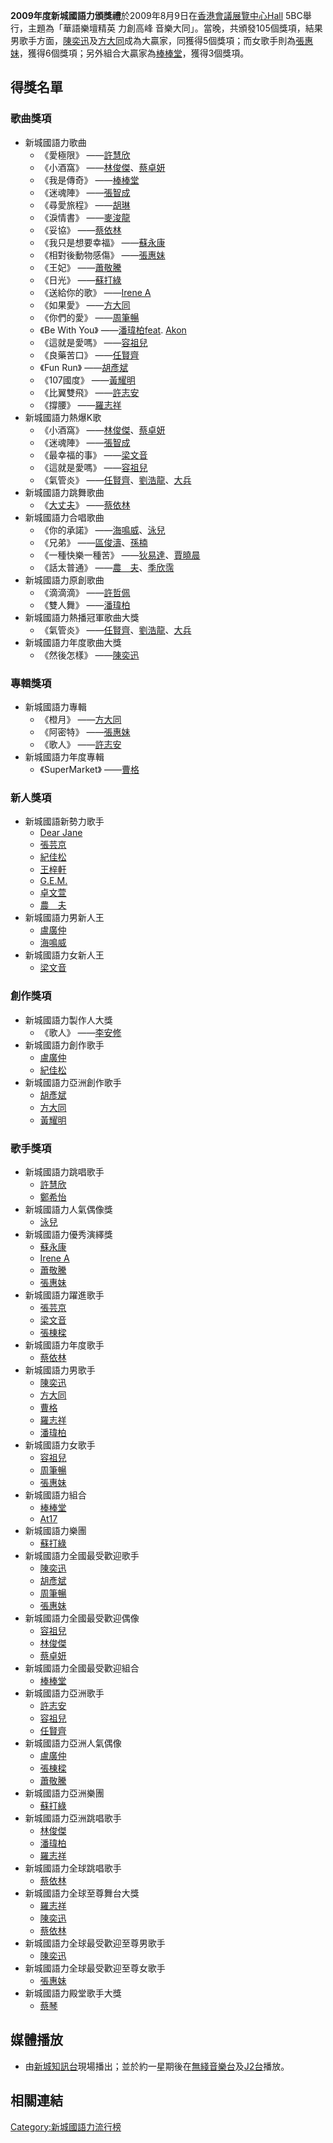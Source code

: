 '''2009年度新城國語力頒獎禮'''於2009年8月9日在[[香港會議展覽中心|香港會議展覽中心]]Hall 5BC舉行，主題為「華語樂壇精英 力創高峰 音樂大同」。當晚，共頒發105個獎項，結果男歌手方面，[[陳奕迅|陳奕迅]]及[[方大同|方大同]]成為大贏家，同獲得5個獎項；而女歌手則為[[張惠妹|張惠妹]]，獲得6個獎項；另外組合大贏家為[[Lollipop棒棒堂|棒棒堂]]，獲得3個獎項。

== 得獎名單 ==
=== 歌曲獎項 ===
* 新城國語力歌曲
** 《愛極限》 ——[[許慧欣|許慧欣]]
** 《小酒窩》 ——[[林俊傑|林俊傑]]、[[蔡卓妍|蔡卓妍]]
** 《我是傳奇》 ——[[Lollipop棒棒堂|棒棒堂]]
** 《迷魂陣》 ——[[張智成|張智成]]
** 《尋愛旅程》 ——[[胡琳|胡琳]]
** 《淚情書》 ——[[麥浚龍|麥浚龍]]
** 《妥協》 ——[[蔡依林|蔡依林]]
** 《我只是想要幸福》 ——[[蘇永康|蘇永康]]
** 《相對後動物感傷》 ——[[張惠妹|張惠妹]]
** 《王妃》 ——[[蕭敬騰|蕭敬騰]]
** 《日光》 ——[[蘇打綠|蘇打綠]]
** 《送給你的歌》 ——[[Irene_A|Irene A]]
** 《如果愛》 ——[[方大同|方大同]]
** 《你們的愛》 ——[[周筆暢|周筆暢]]
** 《Be With You》 ——[[潘瑋柏|潘瑋柏]]feat. [[Akon|Akon]]
** 《這就是愛嗎》 ——[[容祖兒|容祖兒]]
** 《良藥苦口》 ——[[任賢齊|任賢齊]]
** 《Fun Run》 ——[[胡彥斌|胡彥斌]]
** 《107國度》 ——[[黃耀明|黃耀明]]
** 《比翼雙飛》 ——[[許志安|許志安]]
** 《撐腰》 ——[[羅志祥|羅志祥]]
* 新城國語力熱爆K歌
** 《小酒窩》 ——[[林俊傑|林俊傑]]、[[蔡卓妍|蔡卓妍]]
** 《迷魂陣》 ——[[張智成|張智成]]
** 《最幸福的事》 ——[[梁文音|梁文音]]
** 《這就是愛嗎》 ——[[容祖兒|容祖兒]]
** 《氣管炎》 ——[[任賢齊|任賢齊]]、[[劉浩龍|劉浩龍]]、[[大兵|大兵]]
* 新城國語力跳舞歌曲
** 《[[大丈夫_(歌曲)|大丈夫]]》 ——[[蔡依林|蔡依林]]
* 新城國語力合唱歌曲
** 《你的承諾》 ——[[海鳴威|海鳴威]]、[[泳兒|泳兒]]
** 《兄弟》 ——[[區俊濤|區俊濤]]、[[孫楠|孫楠]]
** 《一種快樂一種苦》 ——[[狄易達|狄易達]]、[[賈曉晨|賈曉晨]]
** 《話太普通》 ——[[農夫_(組合)|農　夫]]、[[季欣霈|季欣霈]]
* 新城國語力原創歌曲
** 《滴滴滴》 ——[[許哲佩|許哲佩]]
** 《雙人舞》 ——[[潘瑋柏|潘瑋柏]]
* 新城國語力熱播冠軍歌曲大獎
** 《氣管炎》 ——[[任賢齊|任賢齊]]、[[劉浩龍|劉浩龍]]、[[大兵|大兵]]
* 新城國語力年度歌曲大獎
** 《然後怎樣》 ——[[陳奕迅|陳奕迅]]

=== 專輯獎項 ===
* 新城國語力專輯
** 《橙月》 ——[[方大同|方大同]]
** 《阿密特》 ——[[張惠妹|張惠妹]]
** 《歌人》 ——[[許志安|許志安]]
* 新城國語力年度專輯
** 《SuperMarket》 ——[[曹格|曹格]]

=== 新人獎項 ===
* 新城國語新勢力歌手
** [[Dear_Jane|Dear Jane]]
** [[張芸京|張芸京]]
** [[紀佳松|紀佳松]]
** [[王梓軒|王梓軒]]
** [[G.E.M.|G.E.M.]]
** [[卓文萱|卓文萱]]
** [[農夫_(組合)|農　夫]]
* 新城國語力男新人王
** [[盧廣仲|盧廣仲]]
** [[海鳴威|海鳴威]]
* 新城國語力女新人王
** [[梁文音|梁文音]]

=== 創作獎項 ===
* 新城國語力製作人大獎
** 《歌人》 ——[[李安修|李安修]]
* 新城國語力創作歌手
** [[盧廣仲|盧廣仲]]
** [[紀佳松|紀佳松]]
* 新城國語力亞洲創作歌手
** [[胡彥斌|胡彥斌]]
** [[方大同|方大同]]
** [[黃耀明|黃耀明]]

=== 歌手獎項 ===
* 新城國語力跳唱歌手
** [[許慧欣|許慧欣]]
** [[鄭希怡|鄭希怡]]
* 新城國語力人氣偶像獎
** [[泳兒|泳兒]]
* 新城國語力優秀演繹獎
** [[蘇永康|蘇永康]]
** [[Irene_A|Irene A]]
** [[蕭敬騰|蕭敬騰]]
** [[張惠妹|張惠妹]]
* 新城國語力躍進歌手
** [[張芸京|張芸京]]
** [[梁文音|梁文音]]
** [[張棟樑|張棟樑]]
* 新城國語力年度歌手
** [[蔡依林|蔡依林]]
* 新城國語力男歌手
** [[陳奕迅|陳奕迅]]
** [[方大同|方大同]]
** [[曹格|曹格]]
** [[羅志祥|羅志祥]]
** [[潘瑋柏|潘瑋柏]]
* 新城國語力女歌手
** [[容祖兒|容祖兒]]
** [[周筆暢|周筆暢]]
** [[張惠妹|張惠妹]]
* 新城國語力組合
** [[Lollipop棒棒堂|棒棒堂]]
** [[At17|At17]]
* 新城國語力樂團
** [[蘇打綠|蘇打綠]]
* 新城國語力全國最受歡迎歌手
** [[陳奕迅|陳奕迅]]
** [[胡彥斌|胡彥斌]]
** [[周筆暢|周筆暢]]
** [[張惠妹|張惠妹]]
* 新城國語力全國最受歡迎偶像
** [[容祖兒|容祖兒]]
** [[林俊傑|林俊傑]]
** [[蔡卓妍|蔡卓妍]]
* 新城國語力全國最受歡迎組合
** [[Lollipop棒棒堂|棒棒堂]]
* 新城國語力亞洲歌手
** [[許志安|許志安]]
** [[容祖兒|容祖兒]]
** [[任賢齊|任賢齊]]
* 新城國語力亞洲人氣偶像
** [[盧廣仲|盧廣仲]]
** [[張棟樑|張棟樑]]
** [[蕭敬騰|蕭敬騰]]
* 新城國語力亞洲樂團
** [[蘇打綠|蘇打綠]]
* 新城國語力亞洲跳唱歌手
** [[林俊傑|林俊傑]]
** [[潘瑋柏|潘瑋柏]]
** [[羅志祥|羅志祥]]
* 新城國語力全球跳唱歌手
** [[蔡依林|蔡依林]]
* 新城國語力全球至尊舞台大獎
** [[羅志祥|羅志祥]]
** [[陳奕迅|陳奕迅]]
** [[蔡依林|蔡依林]]
* 新城國語力全球最受歡迎至尊男歌手
** [[陳奕迅|陳奕迅]]
* 新城國語力全球最受歡迎至尊女歌手
** [[張惠妹|張惠妹]]
* 新城國語力殿堂歌手大獎
** [[蔡琴|蔡琴]]

== 媒體播放 ==
* 由[[新城知訊台|新城知訊台]]現場播出；並於約一星期後在[[無綫音樂台|無綫音樂台]]及[[J2台|J2台]]播放。

== 相關連結 ==
{{新城國語力頒獎禮}}
{{香港音乐颁奖典礼}}

[[Category:新城國語力流行榜|Category:新城國語力流行榜]]